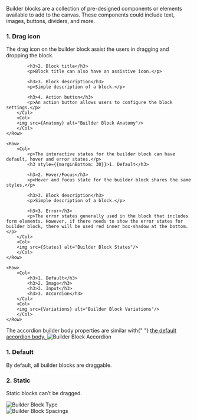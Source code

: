 

<Section contained={true} title="Overview" style={{ paddingTop: 20 }}>
	<p>
		Builder blocks are a collection of pre-designed components or elements
		available to add to the canvas. These components could include text, images,
		buttons, dividers, and more.
	</p>
</Section>

<Section title="Anatomy" style={{ paddingTop: 20 }}>
    <Row>
        <Col>
            <h3 style={{marginTop: 0}}>1. Drag icon</h3>
            <p>The drag icon on the builder block assist the users in dragging and dropping the block.</p>

            <h3>2. Block title</h3>
            <p>Block title can also have an assistive icon.</p>

            <h3>3. Block description</h3>
            <p>Simple description of a block.</p>

            <h3>4. Action button</h3>
            <p>An action button allows users to configure the block settings.</p>
        </Col>
        <Col>
        <img src={Anatomy} alt="Builder Block Anatomy"/>
        </Col>
    </Row>

</Section>

<Section title="States" style={{ paddingTop: 20 }}>
    
    <Row>
        <Col>
            <p>The interactive states for the builder block can have default, hover and error states.</p>
            <h3 style={{marginBottom: 30}}>1. Default</h3>

            <h3>2. Hover/Focus</h3>
            <p>Hover and focus state for the builder block shares the same styles.</p>

            <h3>3. Block description</h3>
            <p>Simple description of a block.</p>

            <h3>3. Error</h3>
            <p>The error states generally used in the block that includes form elements. However, if there needs to show the error states for builder block, there will be used red inner box-shadow at the bottom.</p>
        </Col>
        <Col>
        <img src={States} alt="Builder Block States"/>
        </Col>
    </Row>

</Section>

<Section title="Variations" style={{ paddingTop: 20 }}>
    
    <Row>
        <Col>
            <h3>1. Default</h3>
            <h3>2. Image</h3>
            <h3>3. Input</h3>
            <h3>3. Accordion</h3>
        </Col>
        <Col>
        <img src={Variations} alt="Builder Block Variations"/>
        </Col>
    </Row>

</Section>

<Section title="Accordion Block" style={{ paddingTop: 20 }}>
	<Row>
		<Col>
			The accordion builder body properties are similar with{" "}
			<a
				href="/?path=/docs/sui-components-advanced-accordion--docs"
				target="_blank"
			>
				the default accordion body.
			</a>
		</Col>
		<Col>
			<img src={Accordion} alt="Builder Block Accordion" />
		</Col>
	</Row>
</Section>

<Section title="Type" style={{ paddingTop: 20 }}>
	<Row>
		<Col>
			<h3>1. Default</h3>
			<p>By default, all builder blocks are draggable.</p>
			<h3>2. Static</h3>
			<p>Static blocks can’t be dragged.</p>
		</Col>
		<Col>
			<img src={Type} alt="Builder Block Type" />
		</Col>
	</Row>
</Section>

<Section title="Spacings" style={{ paddingTop: 20 }}>
	<img src={Spacings} alt="Builder Block Spacings" />
</Section>
